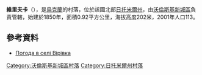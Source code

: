 {{coord|50|42|37|N|27|32|35|E|scale:30000|display=title}}

'''維里夫卡'''（{{lang-uk|Вірівка}}），是[[烏克蘭|烏克蘭]]的村落，位於該國北部[[日托米爾州|日托米爾州]]，由[[沃倫斯基新城區|沃倫斯基新城區]]負責管轄，始建於1850年，面積0.92平方公里，海拔高度202米，2001年人口113。

==參考資料==
* [http://weather.in.ua/ua/zhitomirskaja/4115 Погода в селі Вірівка] {{Wayback|url=http://weather.in.ua/ua/zhitomirskaja/4115 |date=20111219160939 }}

{{DEFAULTSORT:Вірівка}}
[[Category:沃倫斯基新城區村落|Category:沃倫斯基新城區村落]]
[[Category:日托米爾州村落|Category:日托米爾州村落]]


{{Zhytomyr-geo-stub}}